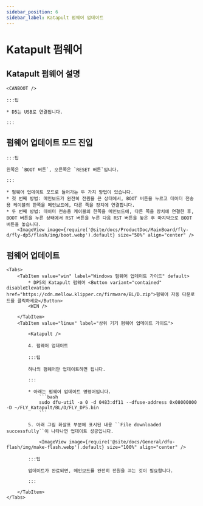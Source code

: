 ```yaml
---
sidebar_position: 6
sidebar_label: Katapult 펌웨어 업데이트
---
```



# Katapult 펌웨어

## Katapult 펌웨어 설명

    <CANBOOT />

    :::팁

    * D5는 USB로 연결됩니다.

    :::

## 펌웨어 업데이트 모드 진입

    :::팁

    왼쪽은 `BOOT 버튼`, 오른쪽은 `RESET 버튼`입니다.

    :::

    * 펌웨어 업데이트 모드로 들어가는 두 가지 방법이 있습니다.
    * 첫 번째 방법: 메인보드가 완전히 전원을 끈 상태에서, BOOT 버튼을 누르고 데이터 전송용 케이블의 한쪽을 메인보드에, 다른 쪽을 장치에 연결합니다.
    * 두 번째 방법: 데이터 전송용 케이블의 한쪽을 메인보드에, 다른 쪽을 장치에 연결한 후, BOOT 버튼을 누른 상태에서 RST 버튼을 누른 다음 RST 버튼을 놓은 후 마지막으로 BOOT 버튼을 놓습니다.
        <ImageView image={require('@site/docs/ProductDoc/MainBoard/fly-d/fly-dp5/flash/img/boot.webp').default} size="50%" align="center" />

## 펌웨어 업데이트

    <Tabs>
        <TabItem value="win" label="Windows 펌웨어 업데이트 가이드" default>
            * DP5의 Katapult 펌웨어 <Button variant="contained" disableElevation href="https://cdn.mellow.klipper.cn/firmware/BL/D.zip">펌웨어 자동 다운로드를 클릭하세요</Button>
            <WIN />

        </TabItem>
        <TabItem value="linux" label="상위 기기 펌웨어 업데이트 가이드">

            <Katapult />

            4. 펌웨어 업데이트

            :::팁

            하나의 펌웨어만 업데이트하면 됩니다.

            :::

            * 아래는 펌웨어 업데이트 명령어입니다.
                ```bash
                sudo dfu-util -a 0 -d 0483:df11 --dfuse-address 0x08000000 -D ~/FLY_Katapult/BL/D/FLY_DP5.bin
                ```

            5. 아래 그림 화살표 부분에 표시된 내용 ``File downloaded successfully``이 나타나면 업데이트 성공입니다.

                <ImageView image={require('@site/docs/General/dfu-flash/img/make-flash.webp').default} size="100%" align="center" />

            :::팁

            업데이트가 완료되면, 메인보드를 완전히 전원을 끄는 것이 필요합니다.

            :::

        </TabItem>
    </Tabs>
